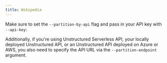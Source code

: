 ```yaml
---
title: Wikipedia
---
```



<SharedContentWikipedia/>

Make sure to set the `--partition-by-api` flag and pass in your API key with `--api-key`:


<CodeGroup>

  <WikipediaAPISh />

  <WikipediaAPIPy />

</CodeGroup>

Additionally, if you're using Unstructured Serverless API, your locally deployed Unstructured API, or an Unstructured API
deployed on Azure or AWS, you also need to specify the API URL via the `--partition-endpoint` argument.